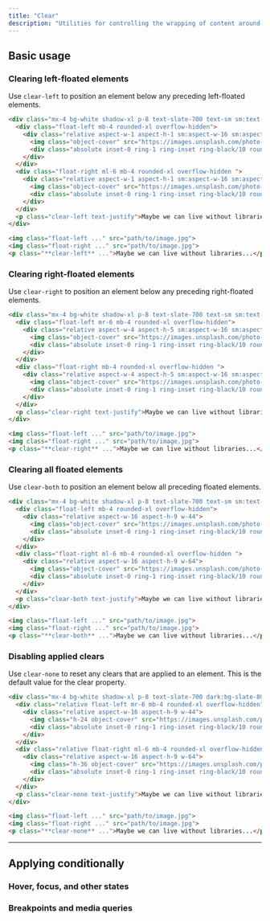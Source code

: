 ```yaml
---
title: "Clear"
description: "Utilities for controlling the wrapping of content around an element."
---
```




## Basic usage

### Clearing left-floated elements

Use `clear-left` to position an element below any preceding left-floated elements.

```html {{ mode: 'example', resizable: true, p: 'none' }}
<div class="mx-4 bg-white shadow-xl p-8 text-slate-700 text-sm sm:text-base leading-6 sm:leading-7 dark:bg-slate-800 dark:text-slate-400">
  <div class="float-left mb-4 rounded-xl overflow-hidden">
    <div class="relative aspect-w-1 aspect-h-1 sm:aspect-w-16 sm:aspect-h-9 w-24 sm:w-44">
      <img class="object-cover" src="https://images.unsplash.com/photo-1554629947-334ff61d85dc?ixid=MnwxMjA3fDB8MHxwaG90by1wYWdlfHx8fGVufDB8fHx8&ixlib=rb-1.2.1&auto=format&fit=crop&w=320&q=80" />
      <div class="absolute inset-0 ring-1 ring-inset ring-black/10 rounded-xl"></div>
    </div>
  </div>
  <div class="float-right ml-6 mb-4 rounded-xl overflow-hidden ">
    <div class="relative aspect-w-1 aspect-h-1 sm:aspect-w-16 sm:aspect-h-9 w-40 sm:w-64">
      <img class="object-cover" src="https://images.unsplash.com/photo-1554629947-334ff61d85dc?ixid=MnwxMjA3fDB8MHxwaG90by1wYWdlfHx8fGVufDB8fHx8&ixlib=rb-1.2.1&auto=format&fit=crop&w=320&q=80" />
      <div class="absolute inset-0 ring-1 ring-inset ring-black/10 rounded-xl"></div>
    </div>
  </div>
  <p class="clear-left text-justify">Maybe we can live without libraries, people like you and me. Maybe. Sure, we're too old to change the world, but what about that kid, sitting down, opening a book, right now, in a branch at the local library and finding drawings of pee-pees and wee-wees on the Cat in the Hat and the Five Chinese Brothers? Doesn't HE deserve better? Look. If you think this is about overdue fines and missing books, you'd better think again. This is about that kid's right to read a book without getting his mind warped! Or: maybe that turns you on, Seinfeld; maybe that's how y'get your kicks. You and your good-time buddies.</p>
</div>
```

```html
<img class="float-left ..." src="path/to/image.jpg">
<img class="float-right ..." src="path/to/image.jpg">
<p class="**clear-left** ...">Maybe we can live without libraries...</p>
```

### Clearing right-floated elements

Use `clear-right` to position an element below any preceding right-floated elements.

```html {{ mode: 'example', resizable: true, p: 'none' }}
<div class="mx-4 bg-white shadow-xl p-8 text-slate-700 text-sm sm:text-base leading-6 sm:leading-7 dark:bg-slate-800 dark:text-slate-400">
  <div class="float-left mr-6 mb-4 rounded-xl overflow-hidden">
    <div class="relative aspect-w-4 aspect-h-5 sm:aspect-w-16 sm:aspect-h-9 w-28 sm:w-64">
      <img class="object-cover" src="https://images.unsplash.com/photo-1554629947-334ff61d85dc?ixid=MnwxMjA3fDB8MHxwaG90by1wYWdlfHx8fGVufDB8fHx8&ixlib=rb-1.2.1&auto=format&fit=crop&w=320&q=80" />
      <div class="absolute inset-0 ring-1 ring-inset ring-black/10 rounded-xl"></div>
    </div>
  </div>
  <div class="float-right mb-4 rounded-xl overflow-hidden ">
    <div class="relative aspect-w-4 aspect-h-5 sm:aspect-w-16 sm:aspect-h-9 w-20 sm:w-44">
      <img class="object-cover" src="https://images.unsplash.com/photo-1554629947-334ff61d85dc?ixid=MnwxMjA3fDB8MHxwaG90by1wYWdlfHx8fGVufDB8fHx8&ixlib=rb-1.2.1&auto=format&fit=crop&w=320&q=80" />
      <div class="absolute inset-0 ring-1 ring-inset ring-black/10 rounded-xl"></div>
    </div>
  </div>
  <p class="clear-right text-justify">Maybe we can live without libraries, people like you and me. Maybe. Sure, we're too old to change the world, but what about that kid, sitting down, opening a book, right now, in a branch at the local library and finding drawings of pee-pees and wee-wees on the Cat in the Hat and the Five Chinese Brothers? Doesn't HE deserve better? Look. If you think this is about overdue fines and missing books, you'd better think again. This is about that kid's right to read a book without getting his mind warped! Or: maybe that turns you on, Seinfeld; maybe that's how y'get your kicks. You and your good-time buddies.</p>
</div>
```

```html
<img class="float-left ..." src="path/to/image.jpg">
<img class="float-right ..." src="path/to/image.jpg">
<p class="**clear-right** ...">Maybe we can live without libraries...</p>
```

### Clearing all floated elements

Use `clear-both` to position an element below all preceding floated elements.

```html {{ mode: 'example', resizable: true, p: 'none' }}
<div class="mx-4 bg-white shadow-xl p-8 text-slate-700 text-sm sm:text-base leading-6 sm:leading-7 dark:bg-slate-800 dark:text-slate-400">
  <div class="float-left mb-4 rounded-xl overflow-hidden">
    <div class="relative aspect-w-16 aspect-h-9 w-44">
      <img class="object-cover" src="https://images.unsplash.com/photo-1554629947-334ff61d85dc?ixid=MnwxMjA3fDB8MHxwaG90by1wYWdlfHx8fGVufDB8fHx8&ixlib=rb-1.2.1&auto=format&fit=crop&w=320&q=80" />
      <div class="absolute inset-0 ring-1 ring-inset ring-black/10 rounded-xl"></div>
    </div>
  </div>
  <div class="float-right ml-6 mb-4 rounded-xl overflow-hidden ">
    <div class="relative aspect-w-16 aspect-h-9 w-64">
      <img class="object-cover" src="https://images.unsplash.com/photo-1554629947-334ff61d85dc?ixid=MnwxMjA3fDB8MHxwaG90by1wYWdlfHx8fGVufDB8fHx8&ixlib=rb-1.2.1&auto=format&fit=crop&w=320&q=80" />
      <div class="absolute inset-0 ring-1 ring-inset ring-black/10 rounded-xl"></div>
    </div>
  </div>
  <p class="clear-both text-justify">Maybe we can live without libraries, people like you and me. Maybe. Sure, we're too old to change the world, but what about that kid, sitting down, opening a book, right now, in a branch at the local library and finding drawings of pee-pees and wee-wees on the Cat in the Hat and the Five Chinese Brothers? Doesn't HE deserve better? Look. If you think this is about overdue fines and missing books, you'd better think again. This is about that kid's right to read a book without getting his mind warped! Or: maybe that turns you on, Seinfeld; maybe that's how y'get your kicks. You and your good-time buddies.</p>
</div>
```

```html
<img class="float-left ..." src="path/to/image.jpg">
<img class="float-right ..." src="path/to/image.jpg">
<p class="**clear-both** ...">Maybe we can live without libraries...</p>
```

### Disabling applied clears

Use `clear-none` to reset any clears that are applied to an element. This is the default value for the clear property.

```html {{ mode: 'example', resizable: true, p: 'none' }}
<div class="mx-4 bg-white shadow-xl p-8 text-slate-700 dark:bg-slate-800 dark:text-slate-400">
  <div class="relative float-left mr-6 mb-4 rounded-xl overflow-hidden">
    <div class="relative aspect-w-16 aspect-h-9 w-44">
      <img class="h-24 object-cover" src="https://images.unsplash.com/photo-1554629947-334ff61d85dc?ixid=MnwxMjA3fDB8MHxwaG90by1wYWdlfHx8fGVufDB8fHx8&ixlib=rb-1.2.1&auto=format&fit=crop&w=320&q=80" />
      <div class="absolute inset-0 ring-1 ring-inset ring-black/10 rounded-xl"></div>
    </div>
  </div>
  <div class="relative float-right ml-6 mb-4 rounded-xl overflow-hidden">
    <div class="relative aspect-w-16 aspect-h-9 w-64">
      <img class="h-36 object-cover" src="https://images.unsplash.com/photo-1554629947-334ff61d85dc?ixid=MnwxMjA3fDB8MHxwaG90by1wYWdlfHx8fGVufDB8fHx8&ixlib=rb-1.2.1&auto=format&fit=crop&w=320&q=80" />
      <div class="absolute inset-0 ring-1 ring-inset ring-black/10 rounded-xl"></div>
    </div>
  </div>
  <p class="clear-none text-justify">Maybe we can live without libraries, people like you and me. Maybe. Sure, we're too old to change the world, but what about that kid, sitting down, opening a book, right now, in a branch at the local library and finding drawings of pee-pees and wee-wees on the Cat in the Hat and the Five Chinese Brothers? Doesn't HE deserve better? Look. If you think this is about overdue fines and missing books, you'd better think again. This is about that kid's right to read a book without getting his mind warped! Or: maybe that turns you on, Seinfeld; maybe that's how y'get your kicks. You and your good-time buddies.</p>
</div>
```

```html
<img class="float-left ..." src="path/to/image.jpg">
<img class="float-right ..." src="path/to/image.jpg">
<p class="**clear-none** ...">Maybe we can live without libraries...</p>
```

---

## <Heading ignore>Applying conditionally</Heading>

### <Heading ignore>Hover, focus, and other states</Heading>

<HoverFocusAndOtherStates defaultClass="clear-left" featuredClass="clear-none" element="p" />

### <Heading ignore>Breakpoints and media queries</Heading>

<BreakpointsAndMediaQueries defaultClass="clear-left" featuredClass="clear-none" element="p" />
